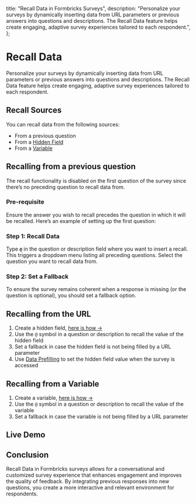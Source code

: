 
  title: "Recall Data in Formbricks Surveys",
  description:
    "Personalize your surveys by dynamically inserting data from URL parameters or previous answers into questions and descriptions. The Recall Data feature helps create engaging, adaptive survey experiences tailored to each respondent.",
};

# Recall Data

Personalize your surveys by dynamically inserting data from URL parameters or previous answers into questions and descriptions. The Recall Data feature helps create engaging, adaptive survey experiences tailored to each respondent.

## Recall Sources

You can recall data from the following sources:

- From a previous question
- From a [Hidden Field](/docs/link-surveys/global/hidden-fields)
- From a [Variable](/docs/link-surveys/global/variables)

## Recalling from a previous question

<Note>
  The recall functionality is disabled on the first question of the survey since there’s no preceding question
  to recall data from.
</Note>

### **Pre-requisite**

Ensure the answer you wish to recall precedes the question in which it will be recalled. Here’s an example of setting up the first question:

<MdxImage
  src={StepThree}
  alt="Survey setup example with link survey template"
  quality="100"
  className="max-w-full rounded-lg sm:max-w-3xl"
/>

### **Step 1: Recall Data**

Type **`@`** in the question or description field where you want to insert a recall. This triggers a dropdown menu listing all preceding questions. Select the question you want to recall data from.

<MdxImage
  src={StepTwo}
  alt="Dropdown menu for recalling data in survey"
  quality="100"
  className="max-w-full rounded-lg sm:max-w-3xl"
/>

### **Step 2: Set a Fallback**

To ensure the survey remains coherent when a response is missing (or the question is optional), you should set a fallback option.

<MdxImage
  src={StepOne}
  alt="Setting fallback option in survey question"
  quality="100"
  className="max-w-full rounded-lg sm:max-w-3xl"
/>

## Recalling from the URL

1. Create a hidden field, [here is how →](/docs/global/hidden-fields)
2. Use the `@` symbol in a question or description to recall the value of the hidden field
3. Set a fallback in case the hidden field is not being filled by a URL parameter
4. Use [Data Prefilling](/docs/link-surveys/data-prefilling) to set the hidden field value when the survey is accessed

## Recalling from a Variable

1. Create a variable, [here is how →](/docs/link-surveys/global/variables)
2. Use the `@` symbol in a question or description to recall the value of the variable
3. Set a fallback in case the variable is not being filled by a URL parameter

## Live Demo

<SurveyEmbed surveyUrl="https://app.formbricks.com/s/cm393eiiq0001kxphzc6lbbku" />

## **Conclusion**

Recall Data in Formbricks surveys allows for a conversational and customized survey experience that enhances engagement and improves the quality of feedback. By integrating previous responses into new questions, you create a more interactive and relevant environment for respondents.
